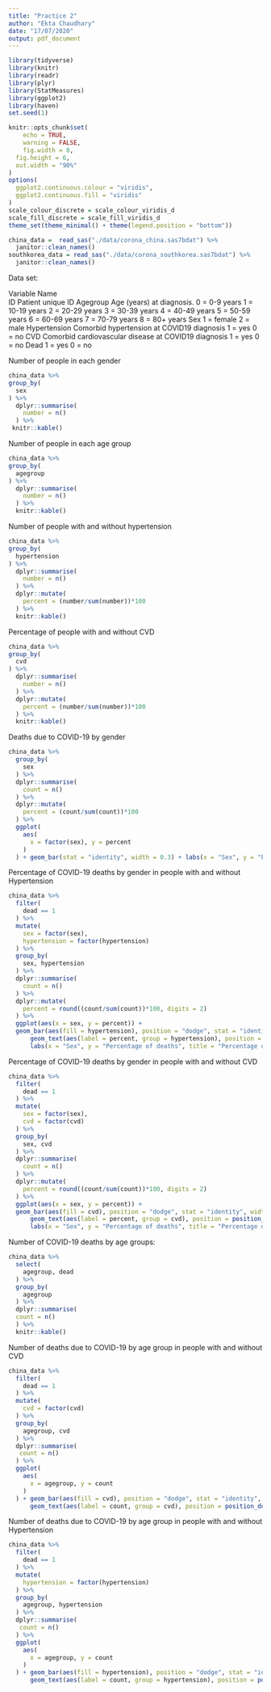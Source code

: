 ```yaml
---
title: "Practice 2"
author: "Ekta Chaudhary"
date: "17/07/2020"
output: pdf_document
---
```


```r
library(tidyverse)
library(knitr)
library(readr)
library(plyr)
library(StatMeasures)
library(ggplot2)
library(haven)
set.seed(1)

knitr::opts_chunk$set(
	echo = TRUE,
	warning = FALSE,
	fig.width = 8, 
  fig.height = 6,
  out.width = "90%"
)
options(
  ggplot2.continuous.colour = "viridis",
  ggplot2.continuous.fill = "viridis"
)
scale_colour_discrete = scale_colour_viridis_d
scale_fill_discrete = scale_fill_viridis_d
theme_set(theme_minimal() + theme(legend.position = "bottom"))
```

```r
china_data =  read_sas("./data/corona_china.sas7bdat") %>%
  janitor::clean_names()
southkorea_data = read_sas("./data/corona_southkorea.sas7bdat") %>%
  janitor::clean_names()
```

Data set:

Variable Name	
ID	Patient unique ID
Agegroup	Age (years) at diagnosis.
0 = 0-9 years
1 = 10-19 years
2 = 20-29 years
3 = 30-39 years
4 = 40-49 years
5 = 50-59 years
6 = 60-69 years
7 = 70-79 years
8 = 80+ years
Sex	1 = female
2 = male
Hypertension	Comorbid hypertension at COVID19 diagnosis
1 = yes
0 = no
CVD	Comorbid cardiovascular disease at COVID19 diagnosis
1 = yes
0 = no
Dead	1 = yes
0 = no

Number of people in each gender

```r
china_data %>%
group_by(
  sex
) %>%
  dplyr::summarise(
    number = n() 
  ) %>%
 knitr::kable()
```

Number of people in each age group

```r
china_data %>%
group_by(
  agegroup
) %>%
  dplyr::summarise(
    number = n()
  ) %>%
  knitr::kable()
```

Number of people with and without hypertension

```r
china_data %>%
group_by(
  hypertension
) %>%
  dplyr::summarise(
    number = n()
  ) %>%
  dplyr::mutate(
    percent = (number/sum(number))*100
  ) %>%
  knitr::kable()
```

Percentage of people with and without CVD

```r
china_data %>%
group_by(
  cvd
) %>%
  dplyr::summarise(
    number = n()
  ) %>%
  dplyr::mutate(
    percent = (number/sum(number))*100
  ) %>%
  knitr::kable()
```

Deaths due to COVID-19 by gender

```r
china_data %>%
  group_by(
    sex
  ) %>%
  dplyr::summarise(
    count = n()
  ) %>%
  dplyr::mutate(
    percent = (count/sum(count))*100
  ) %>%
  ggplot(
    aes(
      x = factor(sex), y = percent
    )
  ) + geom_bar(stat = "identity", width = 0.3) + labs(x = "Sex", y = "Percentage of Deaths", title = "Deaths due to COVID-19 by gender") + theme(axis.text.x = element_text(angle = 90, vjust = 0.9, hjust = 0.9)) 
```

Percentage of COVID-19 deaths by gender in people with and without Hypertension

```r
china_data %>%
  filter(
    dead == 1
  ) %>%
  mutate(
    sex = factor(sex), 
    hypertension = factor(hypertension)
  ) %>% 
  group_by(
    sex, hypertension
  ) %>%
  dplyr::summarise(
    count = n()
  ) %>%
  dplyr::mutate(
    percent = round((count/sum(count))*100, digits = 2)
  ) %>%
  ggplot(aes(x = sex, y = percent)) +
  geom_bar(aes(fill = hypertension), position = "dodge", stat = "identity", width = .5) +
      geom_text(aes(label = percent, group = hypertension), position = position_dodge(width = 0.5), vjust = -0.5) +
      labs(x = "Sex", y = "Percentage of deaths", title = "Percentage of COVID-19 deaths by gender in people with and without hypertension") + scale_fill_discrete(name = "Hypertension", labels = c("NO", "YES")) 
```

Percentage of COVID-19 deaths by gender in people with and without CVD

```r
china_data %>%
  filter(
    dead == 1
  ) %>%
  mutate(
    sex = factor(sex), 
    cvd = factor(cvd)
  ) %>%
  group_by(
    sex, cvd
  ) %>%
  dplyr::summarise(
    count = n()
  ) %>%
  dplyr::mutate(
    percent = round((count/sum(count))*100, digits = 2)
  ) %>%
  ggplot(aes(x = sex, y = percent)) +
  geom_bar(aes(fill = cvd), position = "dodge", stat = "identity", width = .5) +
      geom_text(aes(label = percent, group = cvd), position = position_dodge(width = 0.5), vjust = -0.5) +
      labs(x = "Sex", y = "Percentage of deaths", title = "Percentage of COVID-19 deaths by gender in people with and without CVD") + scale_fill_discrete(name = "CVD", labels = c("NO", "YES")) 
```

Number of COVID-19 deaths by age groups:

```r
china_data %>%
  select(
    agegroup, dead
  ) %>%
  group_by(
    agegroup
  ) %>%
  dplyr::summarise(
  count = n()  
  ) %>%
  knitr::kable()
```


Number of deaths due to COVID-19 by age group in people with and without CVD

```r
china_data %>%
  filter(
    dead == 1
  ) %>%
  mutate(
    cvd = factor(cvd)
  ) %>%
  group_by(
    agegroup, cvd
  ) %>%
  dplyr::summarise(
   count = n() 
  ) %>%
  ggplot(
    aes(
      x = agegroup, y = count
    )
  ) + geom_bar(aes(fill = cvd), position = "dodge", stat = "identity", width = .5) +
      geom_text(aes(label = count, group = cvd), position = position_dodge(width = 0.5), vjust = -0.5) + labs(x = "Age Group", y = "Number of Deaths", title = "Number of deaths due to COVID-19 by age group in people with and without CVD") + scale_fill_discrete(name = "CVD", labels = c("NO", "YES")) 
```

Number of deaths due to COVID-19 by age group in people with and without Hypertension

```r
china_data %>%
  filter(
    dead == 1
  ) %>%
  mutate(
    hypertension = factor(hypertension)
  ) %>%
  group_by(
    agegroup, hypertension
  ) %>%
  dplyr::summarise(
   count = n() 
  ) %>%
  ggplot(
    aes(
      x = agegroup, y = count
    )
  ) + geom_bar(aes(fill = hypertension), position = "dodge", stat = "identity", width = .5) +
      geom_text(aes(label = count, group = hypertension), position = position_dodge(width = 0.5), vjust = -0.5) + labs(x = "Age Group", y = "Number of Deaths", title = "Number of deaths due to COVID-19 by age group in people with and without CVD") + scale_fill_discrete(name = "Hypertension", labels = c("NO", "YES")) 
```


